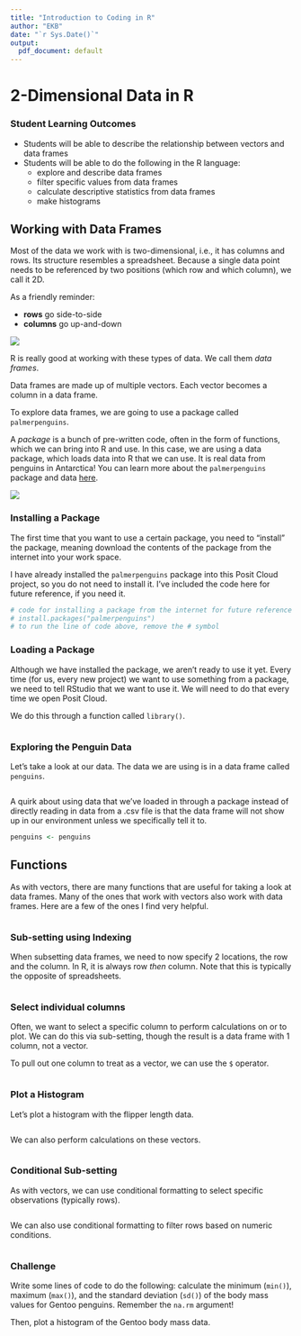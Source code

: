 ```yaml
---
title: "Introduction to Coding in R"
author: "EKB"
date: "`r Sys.Date()`"
output: 
  pdf_document: default
---
```


# 2-Dimensional Data in R

### Student Learning Outcomes

-   Students will be able to describe the relationship between vectors and data frames
-   Students will be able to do the following in the R language:
    -   explore and describe data frames
    -   filter specific values from data frames
    -   calculate descriptive statistics from data frames
    -   make histograms

## Working with Data Frames

Most of the data we work with is two-dimensional, i.e., it has columns and rows. Its structure resembles a spreadsheet. Because a single data point needs to be referenced by two positions (which row and which column), we call it 2D.

As a friendly reminder:

-   **rows** go side-to-side
-   **columns** go up-and-down

![](rows_and_columns.png)

R is really good at working with these types of data. We call them *data frames*.

Data frames are made up of multiple vectors. Each vector becomes a column in a data frame.

To explore data frames, we are going to use a package called `palmerpenguins`.

A *package* is a bunch of pre-written code, often in the form of functions, which we can bring into R and use. In this case, we are using a data package, which loads data into R that we can use. It is real data from penguins in Antarctica! You can learn more about the `palmerpenguins` package and data [here](https://allisonhorst.github.io/palmerpenguins/).

![](lter_penguins.png)

### Installing a Package

The first time that you want to use a certain package, you need to "install" the package, meaning download the contents of the package from the internet into your work space.

I have already installed the `palmerpenguins` package into this Posit Cloud project, so you do not need to install it. I've included the code here for future reference, if you need it.

```r
# code for installing a package from the internet for future reference
# install.packages("palmerpenguins")
# to run the line of code above, remove the # symbol
```

### Loading a Package

Although we have installed the package, we aren't ready to use it yet. Every time (for us, every new project) we want to use something from a package, we need to tell RStudio that we want to use it. We will need to do that every time we open Posit Cloud.

We do this through a function called `library()`.

```r

```

### Exploring the Penguin Data

Let's take a look at our data. The data we are using is in a data frame called `penguins`.

```r

```

A quirk about using data that we've loaded in through a package instead of directly reading in data from a .csv file is that the data frame will not show up in our environment unless we specifically tell it to.

```r
penguins <- penguins
```

## Functions

As with vectors, there are many functions that are useful for taking a look at data frames. Many of the ones that work with vectors also work with data frames. Here are a few of the ones I find very helpful.

```r

```

### Sub-setting using Indexing

When subsetting data frames, we need to now specify 2 locations, the row and the column. In R, it is always row *then* column. Note that this is typically the opposite of spreadsheets.

```r

```

### Select individual columns

Often, we want to select a specific column to perform calculations on or to plot. We can do this via sub-setting, though the result is a data frame with 1 column, not a vector.

To pull out one column to treat as a vector, we can use the `$` operator.

```r

```

### Plot a Histogram

Let's plot a histogram with the flipper length data.

```r

```

We can also perform calculations on these vectors.

```r

```

### Conditional Sub-setting

As with vectors, we can use conditional formatting to select specific observations (typically rows).

```r

```

We can also use conditional formatting to filter rows based on numeric conditions.

```r

```

### Challenge

Write some lines of code to do the following: calculate the minimum (`min()`), maximum (`max()`), and the standard deviation (`sd()`) of the body mass values for Gentoo penguins. Remember the `na.rm` argument!

Then, plot a histogram of the Gentoo body mass data.

```r

```
